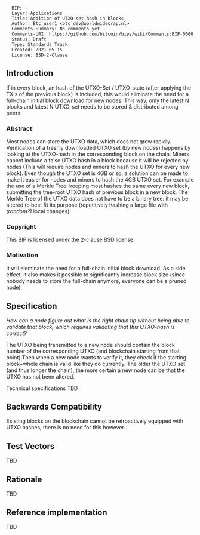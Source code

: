 <pre>
  BIP: -
  Layer: Applications
  Title: Addition of UTXO-set hash in blocks
  Author: Btc_user1 <btc_dev@worldwidecrap.nl>
  Comments-Summary: No comments yet.
  Comments-URI: https://github.com/bitcoin/bips/wiki/Comments:BIP-0000
  Status: Draft
  Type: Standards Track
  Created: 2021-05-15
  License: BSD-2-Clause
</pre>

==Introduction==
If in every block, an hash of the UTXO-Set / UTXO-state (after applying the TX's of the previous block) is included, 
this would eliminate the need for a full-chain initial block download for new nodes.
This way, only the latest N blocks and latest N UTXO-set needs to be stored & distributed among peers.

===Abstract===

Most nodes can store the UTXO data, which does not grow rapidly.
Verification of a freshly downloaded UTXO set (by new nodes) happens by looking at the UTXO-hash in the corresponding block on the chain.
Miners cannot include a false UTXO hash in a block because it will be rejected by nodes (This will require nodes and miners to hash the UTXO for every new block).
Even though the UTXO set is 4GB or so, a solution can be made to make it easier for nodes and miners to hash the 4GB UTXO set. 
For example the use of a Merkle Tree: keeping most hashes the same every new block, submitting the tree-root UTXO hash of previous block in a new block.
The Merkle Tree of the UTXO data does not have to be a binary tree: it may be altered to best fit its purpose (repetitively hashing a large file with ''(random?)'' local changes)

===Copyright===

This BIP is licensed under the 2-clause BSD license.

===Motivation===

It will eleminate the need for a full-chain initial block download.
As a side effect, it also makes it possible to significantly increase block size (since nobody needs to store the full-chain anymore, everyone can be a pruned node).

==Specification==
''How can a node figure out what is the right chain tip without being able to validate that block, which requires validating that this UTXO-hash is correct?''

The UTXO being transmitted to a new node should contain the block number of the corresponding UTXO (and blockchain starting from that point).Then when a new node wants to verify it, they check if the starting block+whole chain is valid like they do currently. The older the UTXO set (and thus longer the chain), the more certain a new node can be that the UTXO has not been altered.

Technical specifications TBD

==Backwards Compatibility==

Existing blocks on the blockchain cannot be retroactively equipped with UTXO hashes, there is no need for this however.

==Test Vectors==

TBD

==Rationale==

TBD

==Reference implementation==

TBD
